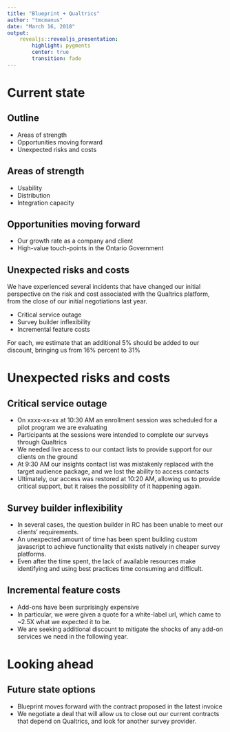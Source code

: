 ```yaml
---
title: "Blueprint + Qualtrics"
author: "tmcmanus"
date: "March 16, 2018"
output: 
    revealjs::revealjs_presentation:
        highlight: pygments
        center: true
        transition: fade
---
```

# Current state {data-background=#c4edee}

## Outline {data-background=#c4edee}

  - Areas of strength
  - Opportunities moving forward
  - Unexpected risks and costs
  
## Areas of strength {data-background=#c4edee}

  - Usability
  - Distribution
  - Integration capacity

## Opportunities moving forward {data-background=#c4edee}

  - Our growth rate as a company and client
  - High-value touch-points in the Ontario Government

## Unexpected risks and costs {data-background=#c4edee}

We have experienced several incidents that have changed our initial perspective on the risk and cost associated with the Qualtrics platform, from the close of our initial negotiations last year. 

  - Critical service outage
  - Survey builder inflexibility
  - Incremental feature costs

For each, we estimate that an additional 5% should be added to our discount, bringing us from 16% percent to 31%
  

# Unexpected risks and costs {data-background=#c4eec7}

## Critical service outage {data-background=#c4eec7}

  - On xxxx-xx-xx at 10:30 AM an enrollment session was scheduled for a pilot program we are evaluating
  - Participants at the sessions were intended to complete our surveys through Qualtrics
  - We needed live access to our contact lists to provide support for our clients on the ground
  - At 9:30 AM our insights contact list was mistakenly replaced with the target audience package, and we lost the ability to access contacts
  - Ultimately, our access was restored at 10:20 AM, allowing us to provide critical support, but it raises the possibility of it happening again. 
  
## Survey builder inflexibility {data-background=#c4eec7}

  - In several cases, the question builder in RC has been unable to meet our clients' requirements.
  - An unexpected amount of time has been spent building custom javascript to achieve functionality that exists natively in cheaper survey platforms. 
  - Even after the time spent, the lack of available resources make identifying and using best practices time consuming and difficult. 
  
## Incremental feature costs {data-background=#c4eec7}

  - Add-ons have been surprisingly expensive
  - In particular, we were given a quote for a white-label url, which came to ~2.5X what we expected it to be.
  - We are seeking additional discount to mitigate the shocks of any add-on services we need in the following year. 
  
# Looking ahead {data-background=#d0c4ee}

## Future state options {data-background=#d0c4ee}

  - Blueprint moves forward with the contract proposed in the latest invoice
  - We negotiate a deal that will allow us to close out our current contracts that depend on Qualtrics, and look for another survey provider. 
